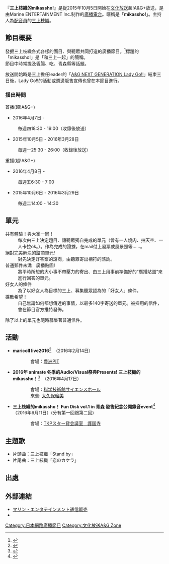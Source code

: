 
{{Infobox animanga/Headerofja
|title=三上枝織的mikassho!}}
{{Infobox animanga/Radio
|標題=
|暱稱=mikassho!
|主持人=[[三上枝織|三上枝織]]
|DJ=
|助手=
|節目文案=
|導播=
|製作人=
|混音師=
|腳本=
|演出=
|其他製作人員=
|播放開始=2015年10月5日
|播放結束=
|廣播電台=[[文化放送|文化放送]] [[超!A&G+|超!A&G+]]
|播放時間=毎週[[星期四|星期四]] 18:30 – 19:00
|播放次數=
|播放形式=串流(收錄)
|工作室=
|廣播聯播網=
|贊助=[[Marine_ENTERTAINMENT_Inc.|Marine ENTERTAINMENT Inc.]]
|其他=
|版權=

}}

{{Infobox animanga/Footer}}

『'''三上枝織的mikassho!'''』是從2015年10月5日開始在[[文化放送|文化放送]]超!A&G+放送，是由Marine ENTERTAINMENT Inc.制作的[[廣播電台|廣播電台]]。暱稱是「'''mikassho!'''」。主持人為[[配音員|配音員]]的[[三上枝織|三上枝織]]。

== 節目概要 ==
發掘三上枝織各式各樣的面目、與聽眾共同打造的廣播節目。<ref>{{Cite web |url=http://marine-e.seesaa.net/article/426932777.html |title=【新節目的告知】『三上枝織のみかっしょ！』2015年10月5日開始 |accessdate=2016年6月26日 |archive-date=2016年3月8日 |archive-url=https://web.archive.org/web/20160308040348/http://marine-e.seesaa.net/article/426932777.html |dead-url=no }}</ref>標題的「mikassho!」是「和三上一起」的簡稱。
<br>節目中時常提及香腸、吃、青森縣等話題。

放送開始時是三上擔任leader的「[[A&G_NEXT_GENERATION_Lady_Go!!|A&G NEXT GENERATION Lady Go!!]]」結束三日後，Lady Go!!的活動或週邊販售宣傳也曾在本節目進行。

=== 播出時間 ===
首播(超!A&G+)
* 2016年4月7日 -
: 毎週四18:30 - 19:00（收錄後放送）
* 2015年10月5日 - 2016年3月28日
: 毎週一25:30 - 26:00（收錄後放送）

重播(超!A&G+)　
* 2016年4月8日 -
: 毎週五6:30 - 7:00
* 2015年10月6日 - 2016年3月29日
: 毎週二14:00 - 14:30

== 單元 ==
;共有體驗！與大家一同！
:每次由三上決定題目、讓聽眾獨自完成的單元（曾有一人燒肉、拍天空、一人卡拉ok。）。作為完成的證據，在mail付上發票或風景照等......。
;絕對完美解決的諮商單元!
:對先決定好答案的諮商，由聽眾寄出相符的諮詢。
;普通郵件未満　廣播貼圖!
:將平時所想的大小事不帶壓力的寄出、由三上用事前準備好的“廣播貼圖”來進行回答的單元。
;好女人的條件
:為了以好女人為目標的三上、募集聽眾認為的「好女人」條件。
;擴散希望！
:自己無論如何都想傳達的事情，以最多140字寄送的單元。被採用的信件，會在節目官方推特發佈。

;除了以上的單元也隨時募集著普通信件。

==活動==
*'''maricoll live2016'''<ref>{{Cite web |url=http://www.marine-e.net/sp/marikore2016/ |title=マリコレlive2016 公官方網站 |accessdate=2016-06-26 |archive-date=2016-06-29 |archive-url=https://web.archive.org/web/20160629223528/http://www.marine-e.net/sp/marikore2016/ |dead-url=no }}</ref>　（2016年2月14日）
::會場：[[豊洲PIT|豊洲PIT]]
*'''2016年 animate 冬季的Audio/Visual祭典Presents! 三上枝織的mikassho！'''<ref>{{Cite web |url=https://www.animate.co.jp/event/5226/ |title=來自animate |accessdate=2016-06-26 |archive-date=2016-09-24 |archive-url=https://web.archive.org/web/20160924070926/https://www.animate.co.jp/event/5226/ |dead-url=no }}</ref>　（2016年4月17日）
::會場：[[科学技術館サイエンスホール|科学技術館サイエンスホール]]
::來賓: [[大久保瑠美|大久保瑠美]]
*'''三上枝織的mikassho！ Fun Disk vol.1 in 青森 發售紀念公開錄音event'''<ref>{{Cite web |url=https://www.gamers.co.jp/event/43871/ |title=來自gamers |accessdate=2016-06-26 |archive-date=2016-08-14 |archive-url=https://web.archive.org/web/20160814031645/https://www.gamers.co.jp/event/43871/ |dead-url=no }}</ref>　（2016年6月11日）(分有第一回跟第二回)
::會場：[[TKPスター貸会議室　護国寺|TKPスター貸会議室　護国寺]]

== 主題歌 ==
*片頭曲：三上枝織「Stand by」
*片尾曲：三上枝織「恋のカケラ」

== 出處 ==
{{Reflist}}

== 外部連結 ==
* [http://marine.shop-pro.jp/?mode=cate&cbid=102375&csid=32 マリン・エンタテインメント通信販売]{{Wayback|url=http://marine.shop-pro.jp/?mode=cate&cbid=102375&csid=32 |date=20170915092816 }}
* {{Twitter|mikassho|三上枝織のみかっしょ！}}

{{DEFAULTSORT:みかみしおりのみかつしよ}}
[[Category:日本網路廣播節目|Category:日本網路廣播節目]]
[[Category:文化放送A&G_Zone|Category:文化放送A&G Zone]]
